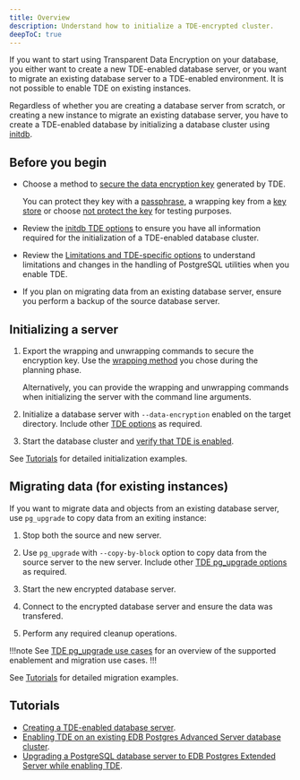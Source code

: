 ```yaml
---
title: Overview
description: Understand how to initialize a TDE-encrypted cluster.
deepToC: true
---
```


If you want to start using Transparent Data Encryption on your database, you either want to create a new TDE-enabled database server, or you want to migrate an existing database server to a TDE-enabled environment. It is not possible to enable TDE on existing instances. 

Regardless of whether you are creating a database server from scratch, or creating a new instance to migrate an existing database server, you have to create a TDE-enabled database by initializing a database cluster using [initdb](https://www.postgresql.org/docs/15/app-initdb.html). 

## Before you begin

-   Choose a method to [secure the data encryption key](secure_key) generated by TDE.
    
    You can protect they key with a [passphrase](./secure_key/passphrase/), a wrapping key from a [key store](secure_key/key_store/) or choose [not protect the key](secure_key/disabling_key/) for testing purposes. 

-   Review the [initdb TDE options](./initdb_tde_options/) to ensure you have all information required for the initialization of a TDE-enabled database cluster.

-   Review the [Limitations and TDE-specific options](./limitations/) to understand limitations and changes in the handling of PostgreSQL utilities when you enable TDE.

-   If you plan on migrating data from an existing database server, ensure you perform a backup of the source database server.

## Initializing a server

1.  Export the wrapping and unwrapping commands to secure the encryption key. Use the [wrapping method](secure_key) you chose during the planning phase. 

    Alternatively, you can provide the wrapping and unwrapping commands when initializing the server with the command line arguments.

1.  Initialize a database server with `--data-encryption` enabled on the target directory. Include other [TDE options](initdb_tde_options) as required.

1.  Start the database cluster and [verify that TDE is enabled](./enabling/verifying_tde/).

See [Tutorials](#tutorials) for detailed initialization examples.

## Migrating data (for existing instances)

If you want to migrate data and objects from an existing database server, use `pg_upgrade` to copy data from an exiting instance:

1.  Stop both the source and new server.

1.  Use `pg_upgrade` with `--copy-by-block` option to copy data from the source server to the new server. Include other [TDE pg_upgrade options](pg_upgrade_arguments) as required.

1.  Start the new encrypted database server.

1.  Connect to the encrypted database server and ensure the data was transfered.

1.  Perform any required cleanup operations.

!!!note 
See [TDE pg_upgrade use cases](upgrading) for an overview of the supported enablement and migration use cases.
!!!

See [Tutorials](#tutorials) for detailed migration examples.

## Tutorials 

* [Creating a TDE-enabled database server](enabling/enabling_tde/).
* [Enabling TDE on an existing EDB Postgres Advanced Server database cluster](enabling/enabling_tde_epas/).
* [Upgrading a PostgreSQL database server to EDB Postgres Extended Server while enabling TDE](enabling/postgres_to_extended/).



